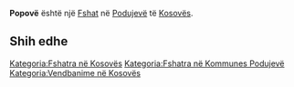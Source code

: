 {{Fshat në Kosovës
 | Emri                = Popovë
| sqi_N_name = Popovë
| sqi_N_FULL_NAME_RO = Popovë
| sqi_N_FULL_NAME_ND_RO = Popove
| sqi_N_SORT_NAME_RG = POPOVE
| sqi_N_FULL_NAME_RG = Popovë
| sqi_N_FULL_NAME_ND_RG = Popove
| sqi_V_name = Kështjellas
| sqi_V_FULL_NAME_RO = Kështjellas Kështjellasi Popova
| sqi_V_FULL_NAME_ND_RO = Keshtjellas Keshtjellasi Popova
| sqi_V_SORT_NAME_RG = KESHTJELLAS KESHTJELLASI POPOVA
| sqi_V_FULL_NAME_RG = Kështjellas Kështjellasi Popova
| sqi_V_FULL_NAME_ND_RG = Keshtjellas Keshtjellasi Popova
| srp_N_name = Popovo
| srp_N_FULL_NAME_RO = Popovo
| srp_N_FULL_NAME_ND_RO = Popovo
| srp_N_SORT_NAME_RG = POPOVO
| srp_N_FULL_NAME_RG = Popovo
| srp_N_FULL_NAME_ND_RG = Popovo
| srp_NS_name = Попово
| srp_NS_FULL_NAME_RO = Попово
| srp_NS_FULL_NAME_ND_RO = Попово
| srp_NS_SORT_NAME_RG = ПОПОВО
| srp_NS_FULL_NAME_RG = Попово
| srp_NS_FULL_NAME_ND_RG = Попово

 | Emri (Rasa dhanore) = 
 | Figura              = 
 | Shteti              = Kosovo
 | Komuna              = Podujevë
 | Kodi postar         = 
 | Sipërfaqja          = 

 | Popullsia           = 

 | Regj. i popullsisë  = 
 | Dend. e popullsisë  = 
 | Faqja zyrtare       = 
 <!--- Koordinatat ----> 
 | Gjerësia            = 42.879343
 | Gjatësia            = 21.088402
 | Lartësia            = 
}}
'''Popovë''' është një [[Fshat]] në [[Podujevë]] të [[Kosovës]].

<!-- == Gjeografia == -->
<!-- == Historia == -->
<!-- == Demografia == -->
== Shih edhe ==
{{Komuna Podujevë}}
{{Kosovo-Administrata-Cung}}

[[Kategoria:Fshatra në Kosovës]]
[[Kategoria:Fshatra në Kommunes Podujevë]]
[[Kategoria:Vendbanime në Kosovës]]